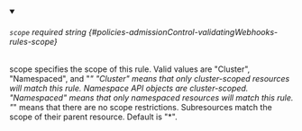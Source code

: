 
<details className="config-field" data-expandable="false" open>
<summary>

###### `scope` <span className="config-field-required" data-required="false">required</span> <span className="config-field-type">string</span> <span className="config-field-default"></span> <span className="config-field-enum"></span> {#policies-admissionControl-validatingWebhooks-rules-scope}

scope specifies the scope of this rule.
Valid values are "Cluster", "Namespaced", and "*"
"Cluster" means that only cluster-scoped resources will match this rule.
Namespace API objects are cluster-scoped.
"Namespaced" means that only namespaced resources will match this rule.
"*" means that there are no scope restrictions.
Subresources match the scope of their parent resource.
Default is "*".


</summary>



</details>
